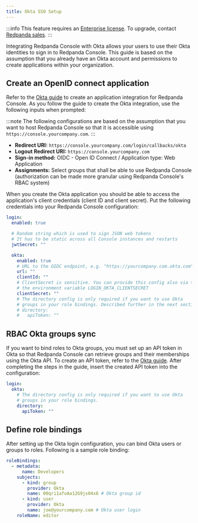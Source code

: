 ```yaml
---
title: Okta SSO Setup
---
```


<head>
    <meta name="title" content="Okta SSO Authentication in Redpanda Console | Redpanda Docs"/>
    <meta name="description" content="Configure authentication with external identity providers such as Google, GitHub or Okta in Redpanda Console."/>
</head>

:::info
This feature requires an [Enterprise license](/docs/introduction/licenses). To upgrade, contact [Redpanda sales](https://redpanda.com/try-redpanda?section=enterprise-cloud).
:::

Integrating Redpanda Console with Okta allows your users to use their Okta identities to sign in to Redpanda Console.
This guide is based on the assumption that you already have an Okta account and permissions to create applications within your organization.

## Create an OpenID connect application

Refer to the [Okta guide](https://developer.okta.com/docs/guides/sign-into-web-app-redirect/-/main/) to create
an application integration for Redpanda Console. As you follow the guide to create the Okta integration, use the following inputs
when prompted:

:::note
The following configurations are based on the assumption that you want to host Redpanda Console so that it is accessible using
`https://console.yourcompany.com`.
:::

- **Redirect URI:** `https://console.yourcompany.com/login/callbacks/okta`
- **Logout Redirect URI:** `https://console.yourcompany.com`
- **Sign-in method:** OIDC - Open ID Connect / Application type: Web Application
- **Assignments:** Select groups that shall be able to use Redpanda Console (authorization can be made more granular using Redpanda Console's RBAC system)

When you create the Okta application you should be able to access the application's client credentials (client ID and client secret).
Put the following credentials into your Redpanda Console configuration:

```yaml
login:
  enabled: true

  # Random string which is used to sign JSON web tokens
  # It has to be static across all Console instances and restarts
  jwtSecret: ""

  okta:
    enabled: true
    # URL to the OIDC endpoint, e.g. "https://yourcompany.com.okta.com"
    url: ""
    clientId: ""
    # ClientSecret is sensitive. You can provide this config also via the
    # the environment variable LOGIN_OKTA_CLIENTSECRET
    clientSecret: ""
    # The directory config is only required if you want to use Okta
    # groups in your role bindings. Described further in the next section.
    # directory:
    #   apiToken: ""
```

## RBAC Okta groups sync

If you want to bind roles to Okta groups, you must set up an API token in Okta so that Redpanda Console can retrieve groups
and their memberships using the Okta API. To create an API token, refer to the [Okta guide](https://developer.okta.com/docs/guides/create-an-api-token/main/).
After completing the steps in the guide, insert the created API token into the configuration:

```yaml
login:
  okta:
    # The directory config is only required if you want to use Okta
    # groups in your role bindings.
    directory:
      apiToken: ""
```

## Define role bindings

After setting up the Okta login configuration, you can bind Okta users or groups to roles. Following is a sample
role binding:

```yaml
roleBindings:
  - metadata:
      name: Developers
    subjects:
      - kind: group
        provider: Okta
        name: 00qri1afoAa12G9js04x6 # Okta group id
      - kind: user
        provider: Okta
        name: joe@yourcompany.com # Okta user login
    roleName: editor
```
